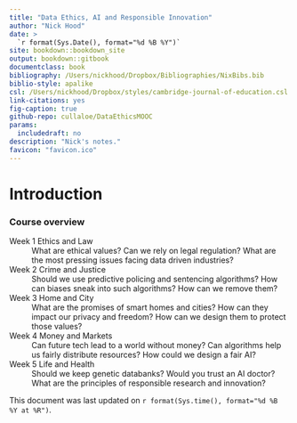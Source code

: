 ```yaml
---
title: "Data Ethics, AI and Responsible Innovation"
author: "Nick Hood"
date: >
  `r format(Sys.Date(), format="%d %B %Y")`
site: bookdown::bookdown_site
output: bookdown::gitbook
documentclass: book
bibliography: /Users/nickhood/Dropbox/Bibliographies/NixBibs.bib
biblio-style: apalike
csl: /Users/nickhood/Dropbox/styles/cambridge-journal-of-education.csl
link-citations: yes
fig-caption: true
github-repo: cullaloe/DataEthicsMOOC
params:
  includedraft: no
description: "Nick's notes."
favicon: "favicon.ico"
---
```

# Introduction {-}

### Course overview

Week 1 Ethics and Law
: What are ethical values? Can we rely on legal regulation? What are the most pressing issues facing data driven industries?

Week 2 Crime and Justice
: Should we use predictive policing and sentencing algorithms? How can biases sneak into such algorithms? How can we remove them?

Week 3 Home and City
: What are the promises of smart homes and cities? How can they impact our privacy and freedom? How can we design them to protect those values?

Week 4 Money and Markets
: Can future tech lead to a world without money? Can algorithms help us fairly distribute resources? How could we design a fair AI?

Week 5 Life and Health
: Should we keep genetic databanks? Would you trust an AI doctor? What are the principles of responsible research and innovation?

This document was last updated on `r format(Sys.time(), format="%d %B %Y at %R")`.

